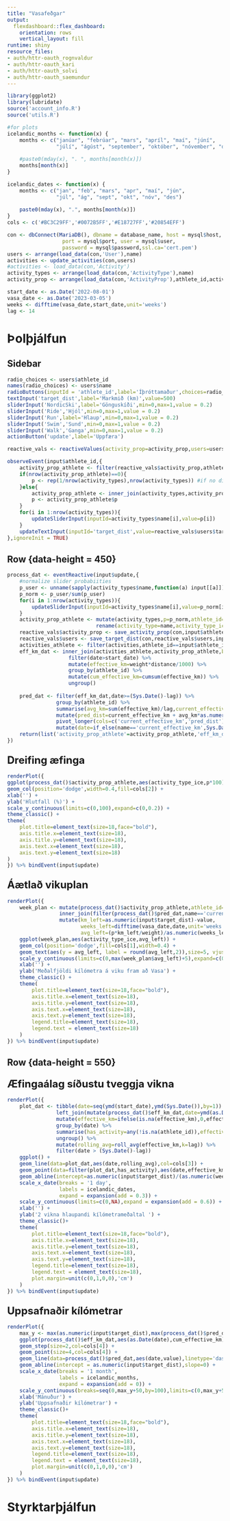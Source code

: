```yaml
---
title: "Vasafeðgar"
output:
  flexdashboard::flex_dashboard:
    orientation: rows
    vertical_layout: fill
runtime: shiny
resource_files:
- auth/httr-oauth_rognvaldur
- auth/httr-oauth_kari
- auth/httr-oauth_solvi
- auth/httr-oauth_saemundur
---
```


```r
library(ggplot2)
library(lubridate)
source('account_info.R')
source('utils.R')
```

```r
#for plots
icelandic_months <- function(x) {
    months <- c("janúar", "febrúar", "mars", "apríl", "maí", "júní", 
                "júlí", "ágúst", "september", "október", "nóvember", "desember")
    
    #paste0(mday(x), ". ", months[month(x)])
    months[month(x)]
}

icelandic_dates <- function(x) {
    months <- c("jan", "feb", "mars", "apr", "maí", "jún", 
                "júl", "ág", "sept", "okt", "nóv", "des")
    
    paste0(mday(x), ".", months[month(x)])
}
cols <- c('#BC3C29FF','#0072B5FF','#E18727FF','#20854EFF')
```

```r
con <- dbConnect(MariaDB(), dbname = database_name, host = mysql$host,
                  port = mysql$port, user = mysql$user,
                  password = mysql$password,ssl.ca='cert.pem')
users <- arrange(load_data(con,'User'),name)
activities <- update_activities(con,users)
#activities <- load_data(con,'Activity')
activity_types <- arrange(load_data(con,'ActivityType'),name)
activity_prop <- arrange(load_data(con,'ActivityProp'),athlete_id,activity_type)

```

```r
start_date <- as.Date('2022-08-01')
vasa_date <- as.Date('2023-03-05')
weeks <- difftime(vasa_date,start_date,unit='weeks')
lag <- 14
```


Þolþjálfun {data-icon="fa-heart"}
=======================================================================

Sidebar {.sidebar}
-----------------------------------------------------------------------


```r
radio_choices <- users$athlete_id
names(radio_choices) <- users$name
radioButtons(inputId = 'athlete_id',label='Íþróttamaður',choices=radio_choices,selected = radio_choices[1])
textInput('target_dist',label='Markmið (km)',value=500)
sliderInput('NordicSki',label='Gönguskíði',min=0,max=1,value = 0.2)
sliderInput('Ride','Hjól',min=0,max=1,value = 0.2)
sliderInput('Run',label='Hlaup',min=0,max=1,value = 0.2)
sliderInput('Swim','Sund',min=0,max=1,value = 0.2)
sliderInput('Walk','Ganga',min=0,max=1,value = 0.2)
actionButton('update',label='Uppfæra')
```

```r
reactive_vals <- reactiveValues(activity_prop=activity_prop,users=users)

observeEvent(input$athlete_id,{
    activity_prop_athlete <- filter(reactive_vals$activity_prop,athlete_id==input$athlete_id)
    if(nrow(activity_prop_athlete)==0){
        p <- rep(1/nrow(activity_types),nrow(activity_types)) #if no distribution yet, use default
    }else{
        activity_prop_athlete <- inner_join(activity_types,activity_prop_athlete,by=c('name'='activity_type'))
        p <- activity_prop_athlete$p
    }
    for(i in 1:nrow(activity_types)){
        updateSliderInput(inputId=activity_types$name[i],value=p[i])
    }
    updateTextInput(inputId='target_dist',value=reactive_vals$users$target_dist[reactive_vals$users$athlete_id==input$athlete_id])
},ignoreInit = TRUE)
```


Row {data-height = 450}
-----------------------------------------------------------------------

```r
process_dat <- eventReactive(input$update,{
    #normalize slider probabiities
    p_user <- unname(sapply(activity_types$name,function(a) input[[a]]))
    p_norm <- p_user/sum(p_user)
    for(i in 1:nrow(activity_types)){
        updateSliderInput(inputId=activity_types$name[i],value=p_norm[i])
    }
    activity_prop_athlete <- mutate(activity_types,p=p_norm,athlete_id=as.integer(input$athlete_id)) %>%
                             rename(activity_type=name,activity_type_ice=name_ice)
    reactive_vals$activity_prop <- save_activity_prop(con,input$athlete_id,activity_prop_athlete,reactive_vals$activity_prop)
    reactive_vals$users <- save_target_dist(con,reactive_vals$users,input$athlete_id,input$target_dist)
    activities_athlete <- filter(activities,athlete_id==input$athlete_id)
    eff_km_dat <- inner_join(activities_athlete,activity_prop_athlete,by=c('type'='activity_type','athlete_id')) %>%
                    filter(date>start_date) %>%
                    mutate(effective_km=weight*distance/1000) %>%
                    group_by(athlete_id) %>%
                    mutate(cum_effective_km=cumsum(effective_km)) %>%
                    ungroup()
    
    pred_dat <- filter(eff_km_dat,date>=(Sys.Date()-lag)) %>%
                group_by(athlete_id) %>%
                summarise(avg_km=sum(effective_km)/lag,current_effective_km=max(cum_effective_km)) %>%
                mutate(pred_dist=current_effective_km + avg_km*as.numeric(vasa_date-Sys.Date())) %>%
                pivot_longer(cols=c('current_effective_km','pred_dist')) %>%
                mutate(date=if_else(name=='current_effective_km',Sys.Date(),vasa_date))
    return(list('activity_prop_athlete'=activity_prop_athlete,'eff_km_dat'=eff_km_dat,'pred_dat'=pred_dat))
})
```


### <font size="5em">Dreifing æfinga</font> 
```r
renderPlot({
ggplot(process_dat()$activity_prop_athlete,aes(activity_type_ice,p*100)) +
geom_col(position='dodge',width=0.4,fill=cols[2]) +
xlab('') +
ylab('Hlutfall (%)') +
scale_y_continuous(limits=c(0,100),expand=c(0,0.2)) +
theme_classic() +
theme(
    plot.title=element_text(size=18,face="bold"),
    axis.title.x=element_text(size=18),
    axis.title.y=element_text(size=18),
    axis.text.x=element_text(size=18),
    axis.text.y=element_text(size=18)
)
}) %>% bindEvent(input$update)
```

### <font size="5em">Áætlað vikuplan</font>
```r
renderPlot({
    week_plan <- mutate(process_dat()$activity_prop_athlete,athlete_id=as.integer(input$athlete_id)) %>%
                 inner_join(filter(process_dat()$pred_dat,name=='current_effective_km'),by='athlete_id') %>%
                 mutate(km_left=as.numeric(input$target_dist)-value,
                        weeks_left=difftime(vasa_date,date,unit='weeks'),
                        avg_left=(p*km_left/weight)/as.numeric(weeks_left))
    ggplot(week_plan,aes(activity_type_ice,avg_left)) +
    geom_col(position='dodge',fill=cols[1],width=0.4) +
    geom_text(aes(y = avg_left, label = round(avg_left,2)),size=5, vjust = -0.2, hjust = 0.5) +
    scale_y_continuous(limits=c(0,max(week_plan$avg_left)+5),expand=c(0,0)) +
    xlab('') +
    ylab('Meðalfjöldi kílómetra á viku fram að Vasa') +
    theme_classic() +
    theme(
        plot.title=element_text(size=18,face="bold"),
        axis.title.x=element_text(size=18),
        axis.title.y=element_text(size=18),
        axis.text.x=element_text(size=18),
        axis.text.y=element_text(size=18),
        legend.title=element_text(size=18),
        legend.text = element_text(size=18)
    )
}) %>% bindEvent(input$update)
```


Row {data-height = 550}
-----------------------------------------------------------------------

### <font size="5em">Æfingaálag síðustu tveggja vikna</font>
```r
renderPlot({
    plot_dat <- tibble(date=seq(ymd(start_date),ymd(Sys.Date()),by=1)) %>%
                left_join(mutate(process_dat()$eff_km_dat,date=ymd(as.Date(date))),by='date') %>%
                mutate(effective_km=ifelse(is.na(effective_km),0,effective_km)) %>%
                group_by(date) %>%
                summarise(has_activity=any(!is.na(athlete_id)),effective_km=sum(effective_km)) %>%
                ungroup() %>%
                mutate(rolling_avg=roll_avg(effective_km,k=lag)) %>%
                filter(date > (Sys.Date()-lag))
    ggplot() +
    geom_line(data=plot_dat,aes(date,rolling_avg),col=cols[3]) +
    geom_point(data=filter(plot_dat,has_activity),aes(date,effective_km),size=4,col=cols[3]) +
    geom_abline(intercept=as.numeric(input$target_dist)/(as.numeric(weeks)*7),slope=0,linetype='dashed') +
    scale_x_date(breaks = '1 day',
                 labels = icelandic_dates,
                 expand = expansion(add = 0.3)) +
    scale_y_continuous(limits=c(0,NA),expand = expansion(add = 0.6)) +
    xlab('') +
    ylab('2 vikna hlaupandi kílómetrameðaltal ') +
    theme_classic()+
    theme(
        plot.title=element_text(size=18,face="bold"),
        axis.title.x=element_text(size=18),
        axis.title.y=element_text(size=18),
        axis.text.x=element_text(size=18),
        axis.text.y=element_text(size=18),
        legend.title=element_text(size=18),
        legend.text = element_text(size=18),
        plot.margin=unit(c(0,1,0,0),'cm')
    )
}) %>% bindEvent(input$update)
```

### <font size="5em">Uppsafnaðir kílómetrar</font>
```r
renderPlot({
    max_y <- max(as.numeric(input$target_dist),max(process_dat()$pred_dat$value,na.rm=F))
    ggplot(process_dat()$eff_km_dat,aes(as.Date(date),cum_effective_km)) +
    geom_step(size=2,col=cols[4]) +
    geom_point(size=4,col=cols[4]) +
    geom_line(data=process_dat()$pred_dat,aes(date,value),linetype='dashed',col=cols[4]) +
    geom_abline(intercept = as.numeric(input$target_dist),slope=0) +
    scale_x_date(breaks = '1 month',
                 labels = icelandic_months,
                 expand = expansion(add = 0)) +
    scale_y_continuous(breaks=seq(0,max_y+50,by=100),limits=c(0,max_y+50)) +
    xlab('Mánuður') +
    ylab('Uppsafnaðir kílómetrar') +
    theme_classic()+
    theme(
        plot.title=element_text(size=18,face="bold"),
        axis.title.x=element_text(size=18),
        axis.title.y=element_text(size=18),
        axis.text.x=element_text(size=18),
        axis.text.y=element_text(size=18),
        legend.title=element_text(size=18),
        legend.text = element_text(size=18),
        plot.margin=unit(c(0,1,0,0),'cm')
    )
}) %>% bindEvent(input$update)
```


Styrktarþjálfun {data-icon="fa-dumbbell"}
=======================================================================